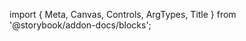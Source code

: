 ﻿import { Meta, Canvas, Controls, ArgTypes, Title } from '@storybook/addon-docs/blocks';

<Meta of={TabsStories} />
<Title/>

<Canvas of={TabsStories.Default} sourceStatus={"none"} withToolbar={true}/>
<Controls/>

## Components

### Tabs
<ArgTypes of={TabsStories}/>

### TabsList
<ArgTypes of={TabsListStories}/>

### TabsTrigger
<ArgTypes of={TabsTriggerStories}/>

### TabsContent
<ArgTypes of={TabsContentStories}/>

### TabsIndicator
<ArgTypes of={TabsIndicatorStories}/>
